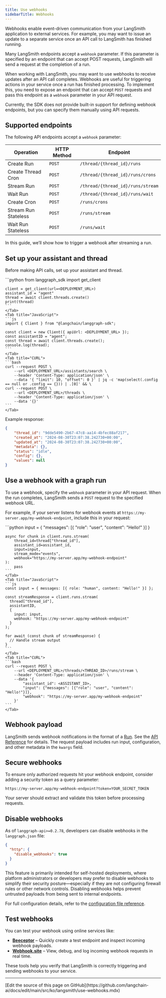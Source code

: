 ```yaml
---
title: Use webhooks
sidebarTitle: Webhooks
---
```


Webhooks enable event-driven communication from your LangSmith application to external services. For example, you may want to issue an update to a separate service once an API call to LangSmith has finished running.

Many LangSmith endpoints accept a `webhook` parameter. If this parameter is specified by an endpoint that can accept POST requests, LangSmith will send a request at the completion of a run.

When working with LangSmith, you may want to use webhooks to receive updates after an API call completes. Webhooks are useful for triggering actions in your service once a run has finished processing. To implement this, you need to expose an endpoint that can accept `POST` requests and pass this endpoint as a `webhook` parameter in your API request.

Currently, the SDK does not provide built-in support for defining webhook endpoints, but you can specify them manually using API requests.

## Supported endpoints

The following API endpoints accept a `webhook` parameter:

| Operation            | HTTP Method | Endpoint                          |
|----------------------|-------------|-----------------------------------|
| Create Run           | `POST`      | `/thread/{thread_id}/runs`        |
| Create Thread Cron   | `POST`      | `/thread/{thread_id}/runs/crons`  |
| Stream Run           | `POST`      | `/thread/{thread_id}/runs/stream` |
| Wait Run             | `POST`      | `/thread/{thread_id}/runs/wait`   |
| Create Cron          | `POST`      | `/runs/crons`                     |
| Stream Run Stateless | `POST`      | `/runs/stream`                    |
| Wait Run Stateless   | `POST`      | `/runs/wait`                      |

In this guide, we’ll show how to trigger a webhook after streaming a run.

## Set up your assistant and thread

Before making API calls, set up your assistant and thread.

<Tabs>
    <Tab title="Python">
    ```python
    from langgraph_sdk import get_client

    client = get_client(url=<DEPLOYMENT_URL>)
    assistant_id = "agent"
    thread = await client.threads.create()
    print(thread)
    ```
    </Tab>
    <Tab title="JavaScript">
    ```js
    import { Client } from "@langchain/langgraph-sdk";

    const client = new Client({ apiUrl: <DEPLOYMENT_URL> });
    const assistantID = "agent";
    const thread = await client.threads.create();
    console.log(thread);
    ```
    </Tab>
    <Tab title="CURL">
    ```bash
    curl --request POST \
        --url <DEPLOYMENT_URL>/assistants/search \
        --header 'Content-Type: application/json' \
        --data '{ "limit": 10, "offset": 0 }' | jq -c 'map(select(.config == null or .config == {})) | .[0]' && \
    curl --request POST \
        --url <DEPLOYMENT_URL>/threads \
        --header 'Content-Type: application/json' \
        --data '{}'
    ```
    </Tab>
</Tabs>

Example response:

```json
{
    "thread_id": "9dde5490-2b67-47c8-aa14-4bfec88af217",
    "created_at": "2024-08-30T23:07:38.242730+00:00",
    "updated_at": "2024-08-30T23:07:38.242730+00:00",
    "metadata": {},
    "status": "idle",
    "config": {},
    "values": null
}
```

## Use a webhook with a graph run

To use a webhook, specify the `webhook` parameter in your API request. When the run completes, LangSmith sends a `POST` request to the specified webhook URL.

For example, if your server listens for webhook events at `https://my-server.app/my-webhook-endpoint`, include this in your request:

<Tabs>
    <Tab title="Python">
    ```python
    input = { "messages": [{ "role": "user", "content": "Hello!" }] }

    async for chunk in client.runs.stream(
        thread_id=thread["thread_id"],
        assistant_id=assistant_id,
        input=input,
        stream_mode="events",
        webhook="https://my-server.app/my-webhook-endpoint"
    ):
        pass
    ```
    </Tab>
    <Tab title="JavaScript">
    ```js
    const input = { messages: [{ role: "human", content: "Hello!" }] };

    const streamResponse = client.runs.stream(
      thread["thread_id"],
      assistantID,
      {
        input: input,
        webhook: "https://my-server.app/my-webhook-endpoint"
      }
    );

    for await (const chunk of streamResponse) {
      // Handle stream output
    }
    ```
    </Tab>
    <Tab title="CURL">
    ```bash
    curl --request POST \
        --url <DEPLOYMENT_URL>/threads/<THREAD_ID>/runs/stream \
        --header 'Content-Type: application/json' \
        --data '{
            "assistant_id": <ASSISTANT_ID>,
            "input": {"messages": [{"role": "user", "content": "Hello!"}]},
            "webhook": "https://my-server.app/my-webhook-endpoint"
        }'
    ```
    </Tab>
</Tabs>

## Webhook payload

LangSmith sends webhook notifications in the format of a [Run](/langsmith/assistants#execution). See the [API Reference](https://langchain-ai.github.io/langgraph/cloud/reference/api/api_ref.html#tag/assistants) for details. The request payload includes run input, configuration, and other metadata in the `kwargs` field.

## Secure webhooks

To ensure only authorized requests hit your webhook endpoint, consider adding a security token as a query parameter:

```
https://my-server.app/my-webhook-endpoint?token=YOUR_SECRET_TOKEN
```

Your server should extract and validate this token before processing requests.

## Disable webhooks

As of `langgraph-api>=0.2.78`, developers can disable webhooks in the `langgraph.json` file:

```json
{
  "http": {
    "disable_webhooks": true
  }
}
```

This feature is primarily intended for self-hosted deployments, where platform administrators or developers may prefer to disable webhooks to simplify their security posture—especially if they are not configuring firewall rules or other network controls. Disabling webhooks helps prevent untrusted payloads from being sent to internal endpoints.

For full configuration details, refer to the [configuration file reference](/langsmith/cli?h=disable_webhooks#configuration-file).

## Test webhooks

You can test your webhook using online services like:

* **[Beeceptor](https://beeceptor.com/)** – Quickly create a test endpoint and inspect incoming webhook payloads.
* **[Webhook.site](https://webhook.site/)** – View, debug, and log incoming webhook requests in real time.

These tools help you verify that LangSmith is correctly triggering and sending webhooks to your service.

---

<Callout icon="pen-to-square" iconType="regular">
  [Edit the source of this page on GitHub](https://github.com/langchain-ai/docs/edit/main/src/ko/langsmith/use-webhooks.mdx)
</Callout>
